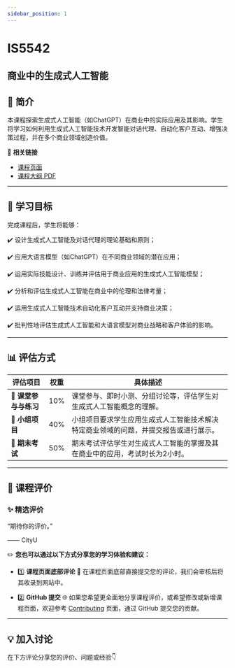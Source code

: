 ```yaml
---
sidebar_position: 1
---
```


# IS5542
## 商业中的生成式人工智能

## **📘 简介**
本课程探索生成式人工智能（如ChatGPT）在商业中的实际应用及其影响。学生将学习如何利用生成式人工智能技术开发智能对话代理、自动化客户互动、增强决策过程，并在多个商业领域创造价值。

🔗 **相关链接**
- [课程页面](https://www.cityu.edu.hk/catalogue/pg/202425/course/IS5542.htm)
- [课程大纲 PDF](https://www.cityu.edu.hk/catalogue/pg/202425/course/IS5542.pdf)

---

## **🎯 学习目标**

完成课程后，学生将能够：

✔️ 设计生成式人工智能及对话代理的理论基础和原则；

✔️ 应用大语言模型（如ChatGPT）在不同商业领域的潜在应用；

✔️ 运用实际技能设计、训练并评估用于商业应用的生成式人工智能模型；

✔️ 分析和评估生成式人工智能在商业中的伦理和法律考量；

✔️ 运用生成式人工智能技术自动化客户互动并支持商业决策；

✔️ 批判性地评估生成式人工智能和大语言模型对商业战略和客户体验的影响。

---

## **📊 评估方式**

| **评估项目**          | **权重** | **具体描述**                                                                                       |
|----------------------|---------|---------------------------------------------------------------------------------------------------|
| **📄 课堂参与与练习** | 10%     | 课堂参与、即时小测、分组讨论等，评估学生对生成式人工智能概念的理解。                             |
| **📄 小组项目**       | 40%     | 小组项目要求学生应用生成式人工智能技术解决特定商业领域的问题，并提交报告或进行展示。            |
| **📝 期末考试**       | 50%     | 期末考试评估学生对生成式人工智能的掌握及其在商业中的应用，考试时长为2小时。                     |

---

## **💬 课程评价**

### ✨ **精选评价**
<div className={commentStyles.commentBox}>
    <p className={commentStyles.commentText}>
        “期待你的评价。”
    </p>
    <p className={commentStyles.commentAuthor}>—— CityU</p>
</div>

✏️ **您也可以通过以下方式分享您的学习体验和建议：**

- 1️⃣ **课程页面底部评论**
💬 在课程页面底部直接提交您的评论，我们会审核后将其收录到网站中。

- 2️⃣ **GitHub 提交**
🌐 如果您希望更全面地分享课程评价，或希望修改或新增课程页面，欢迎参考 [Contributing](https://penjc.github.io/CityU/contributing) 页面，通过 GitHub 提交您的贡献。


---

## **💡 加入讨论**

在下方评论分享您的评价、问题或经验👇
<Utterances />
